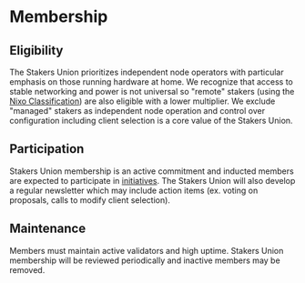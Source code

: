 # Membership

## Eligibility
The Stakers Union prioritizes independent node operators with particular emphasis on those running hardware at home. We recognize that access to stable networking and power is not universal so "remote" stakers (using the [Nixo Classification](https://paragraph.xyz/@ethstaker/define-solo-staker)) are also eligible with a lower multiplier. We exclude "managed" stakers as independent node operation and control over configuration including client selection is a core value of the Stakers Union.

## Participation
Stakers Union membership is an active commitment and inducted members are expected to participate in [initiatives](/initiatives). The Stakers Union will also develop a regular newsletter which may include action items (ex. voting on proposals, calls to modify client selection).

## Maintenance
Members must maintain active validators and high uptime. Stakers Union membership will be reviewed periodically and inactive members may be removed.